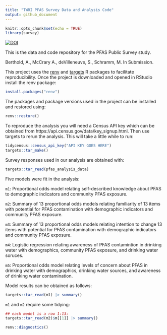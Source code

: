 ```yaml
---
title: "TWRI PFAS Survey Data and Analysis Code"
output: github_document
---
```


```r
knitr::opts_chunk$set(echo = TRUE)
library(survey)
```


[![DOI](https://zenodo.org/badge/DOI/10.5281/zenodo.8132988.svg)](https://doi.org/10.5281/zenodo.8132988)

This is the data and code repository for the PFAS Public Survey study. 

Berthold, A., McCrary A., deVilleneuve, S., Schramm, M. In Submission.


This project uses the [renv](https://rstudio.github.io/renv/) and [targets](https://docs.ropensci.org/targets/) R packages to facilitate reproducibility. Once the project is downloaded and
opened in RStudio install the renv package:

```r
install.packages("renv")
```

The packages and package versions used in the project can be installed and restored using:
```r
renv::restore()
```

To reproduce the analysis you will need a Census API key which can be obtained from https://api.census.gov/data/key_signup.html. Then use targets to rerun the analysis. This will take a little while to run:
```r
tidycensus::census_api_key("API KEY GOES HERE")
targets::tar_make()
```

Survey responses used in our analysis are obtained with:

```r
targets::tar_read(pfas_analysis_data)
```

Five models were fit in the analysis:

`m1`: Proportional odds model relating self-described knowledge about PFAS to demographic indicators and community PFAS exposure.

`m2`: Summary of 13 proportional odds models relating familiarity of 13 items with potential for PFAS contamination with demographic indicators and community PFAS exposure.

`m3`: Summary of 13 proportional odds models relating intention to change 13 items with potential for PFAS contamination with demographic indicators and community PFAS exposure.

`m4`: Logistic regression relating awareness of PFAS contamintion in drinking water with demographics, community PFAS exposure, and drinking water soruces.

`m5`: Proportional odds model relating levels of concern about PFAS in drinking water with demographics, drinking water sources, and awareness of drinking water contamination.

Model results can be obtained as follows:

```r
targets::tar_read(m1) |> summary()
```

`m1` and `m2` require some tidying:
```r
## each model is a row 1:13:
targets::tar_read(m2)$m[[1]] |> summary()
```


```r
renv::diagnostics()
```

